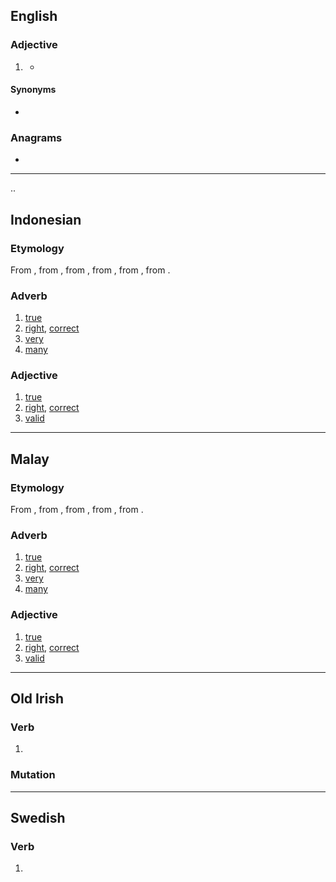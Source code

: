 ==English==

===Adjective===
{{head|en|adjective comparative form}}

# {{lb|en|obsolete|UK|thieves}} {{en-comparative of|bene}}
#* {{quote-book
|year=1611
|last=Middleton
|first=Thomas
|authorlink=Thomas Middleton
|title={{w|The Roaring Girl|The Roaring Girle}}
|url=https://archive.org/details/cu31924013133586
|passage=A gage of ben Rom-bouse, / In a bousing-ken of Rom-vile, / Is '''benar''' than a Caster, / Pecke, pennam, lay, or popler, / Which we mill in deuse a vile.
|translation=A pot of good wine, / In a pub of London, / Is better than a cloak, / Meat, bread, milk, or porridge, / Which we steal in the countryside.
}}

====Synonyms====
* {{l|en|better}}

===Anagrams===
* {{anagrams|en|Abner|Beran|Béarn|NBAer|Naber|baren|brane}}

----




..

==Indonesian==

===Etymology===
From {{inh|id|ms|benar}}, from {{inh|id|poz-mly-pro|*bənər}}, from {{inh|id|poz-mcm-pro|-}}, from {{inh|id|poz-msa-pro|-}}, from {{inh|id|poz-sus-pro|-}}, from {{inh|id|poz-pro|*bənər}}.

===Adverb===
{{head|id|adverb}}

# [[true]]
# [[right]], [[correct]]
# [[very]]
# [[many]]

===Adjective===
{{head|id|adjective}}

# [[true]]
# [[right]], [[correct]]
# [[valid]]

----

==Malay==

===Etymology===
From {{inh|ms|poz-mly-pro|*bənər}}, from {{inh|ms|poz-mcm-pro|-}}, from {{inh|ms|poz-msa-pro|-}}, from {{inh|ms|poz-sus-pro|-}}, from {{inh|ms|poz-pro|*bənər}}.

===Adverb===
{{head|ms|adverb}}

# [[true]]
# [[right]], [[correct]]
# [[very]]
# [[many]]

===Adjective===
{{head|ms|adjective}}

# [[true]]
# [[right]], [[correct]]
# [[valid]]

----

==Old Irish==

===Verb===
{{head|sga|verb form}}

# {{inflection of|benaid||3|s|pres|indc|pasv|relative|;|3|s|impr|pasv|lang=sga}}

===Mutation===
{{sga-mutation|b|enar}}

----

==Swedish==

===Verb===
{{head|sv|verb form}}

# {{sv-verb-form-pre|bena}}